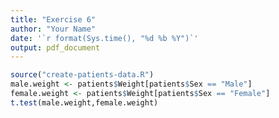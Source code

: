 ```yaml
---
title: "Exercise 6"
author: "Your Name"
date: '`r format(Sys.time(), "%d %b %Y")`'
output: pdf_document
---
```


```r
source("create-patients-data.R")
male.weight <- patients$Weight[patients$Sex == "Male"]
female.weight <- patients$Weight[patients$Sex == "Female"]
t.test(male.weight,female.weight)
```

